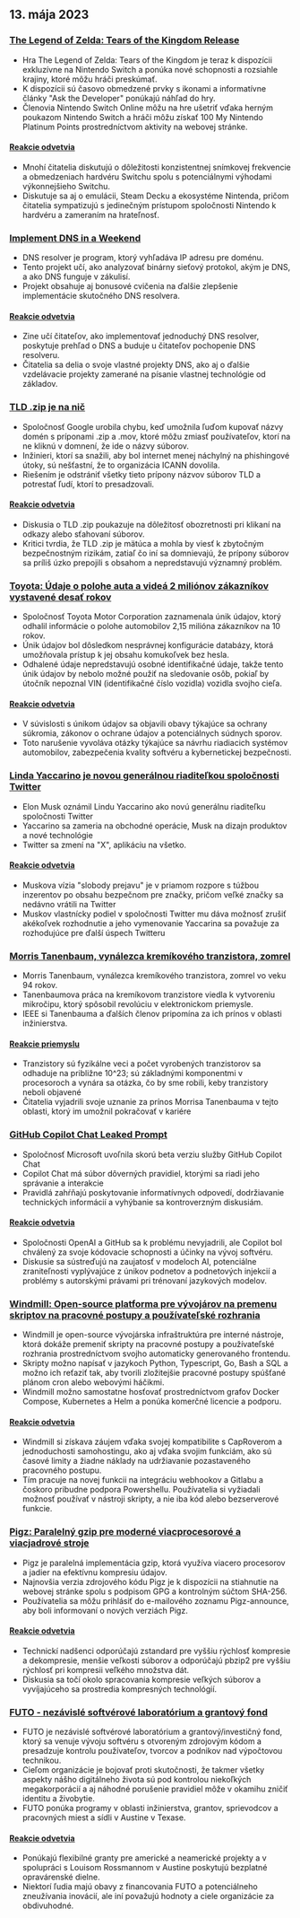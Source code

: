 

<CallToAction />

<Steps>

## 13. mája 2023

### [The Legend of Zelda: Tears of the Kingdom Release](https://www.zelda.com/tears-of-the-kingdom/)

- Hra The Legend of Zelda: Tears of the Kingdom je teraz k dispozícii exkluzívne na Nintendo Switch a ponúka nové schopnosti a rozsiahle krajiny, ktoré môžu hráči preskúmať.
- K dispozícii sú časovo obmedzené prvky s ikonami a informatívne články "Ask the Developer" ponúkajú náhľad do hry.
- Členovia Nintendo Switch Online môžu na hre ušetriť vďaka herným poukazom Nintendo Switch a hráči môžu získať 100 My Nintendo Platinum Points prostredníctvom aktivity na webovej stránke.

#### [Reakcie odvetvia](http://news.ycombinator.com/item?id=35912318)

- Mnohí čitatelia diskutujú o dôležitosti konzistentnej snímkovej frekvencie a obmedzeniach hardvéru Switchu spolu s potenciálnymi výhodami výkonnejšieho Switchu.
- Diskutuje sa aj o emulácii, Steam Decku a ekosystéme Nintenda, pričom čitatelia sympatizujú s jedinečným prístupom spoločnosti Nintendo k hardvéru a zameraním na hrateľnosť.

### [Implement DNS in a Weekend](https://implement-dns.wizardzines.com/)

- DNS resolver je program, ktorý vyhľadáva IP adresu pre doménu.
- Tento projekt učí, ako analyzovať binárny sieťový protokol, akým je DNS, a ako DNS funguje v zákulisí.
- Projekt obsahuje aj bonusové cvičenia na ďalšie zlepšenie implementácie skutočného DNS resolvera.

#### [Reakcie odvetvia](http://news.ycombinator.com/item?id=35916064)

- Zine učí čitateľov, ako implementovať jednoduchý DNS resolver, poskytuje prehľad o DNS a buduje u čitateľov pochopenie DNS resolveru.
- Čitatelia sa delia o svoje vlastné projekty DNS, ako aj o ďalšie vzdelávacie projekty zamerané na písanie vlastnej technológie od základov.

### [TLD .zip je na nič](https://financialstatement.zip/)

- Spoločnosť Google urobila chybu, keď umožnila ľuďom kupovať názvy domén s príponami .zip a .mov, ktoré môžu zmiasť používateľov, ktorí na ne kliknú v domnení, že ide o názvy súborov.
- Inžinieri, ktorí sa snažili, aby bol internet menej náchylný na phishingové útoky, sú nešťastní, že to organizácia ICANN dovolila.
- Riešením je odstrániť všetky tieto prípony názvov súborov TLD a potrestať ľudí, ktorí to presadzovali.

#### [Reakcie odvetvia](http://news.ycombinator.com/item?id=35920336)

- Diskusia o TLD .zip poukazuje na dôležitosť obozretnosti pri klikaní na odkazy alebo sťahovaní súborov.
- Kritici tvrdia, že TLD .zip je mätúca a mohla by viesť k zbytočným bezpečnostným rizikám, zatiaľ čo iní sa domnievajú, že prípony súborov sa príliš úzko prepojili s obsahom a nepredstavujú významný problém.

### [Toyota: Údaje o polohe auta a videá 2 miliónov zákazníkov vystavené desať rokov](https://www.bleepingcomputer.com/news/security/toyota-car-location-data-of-2-million-customers-exposed-for-ten-years/)

- Spoločnosť Toyota Motor Corporation zaznamenala únik údajov, ktorý odhalil informácie o polohe automobilov 2,15 milióna zákazníkov na 10 rokov.
- Únik údajov bol dôsledkom nesprávnej konfigurácie databázy, ktorá umožňovala prístup k jej obsahu komukoľvek bez hesla.
- Odhalené údaje nepredstavujú osobné identifikačné údaje, takže tento únik údajov by nebolo možné použiť na sledovanie osôb, pokiaľ by útočník nepoznal VIN (identifikačné číslo vozidla) vozidla svojho cieľa.

#### [Reakcie odvetvia](http://news.ycombinator.com/item?id=35919133)

- V súvislosti s únikom údajov sa objavili obavy týkajúce sa ochrany súkromia, zákonov o ochrane údajov a potenciálnych súdnych sporov.
- Toto narušenie vyvoláva otázky týkajúce sa návrhu riadiacich systémov automobilov, zabezpečenia kvality softvéru a kybernetickej bezpečnosti.

### [Linda Yaccarino je novou generálnou riaditeľkou spoločnosti Twitter](https://twitter.com/elonmusk/status/1657050349608501249)

- Elon Musk oznámil Lindu Yaccarino ako novú generálnu riaditeľku spoločnosti Twitter
- Yaccarino sa zameria na obchodné operácie, Musk na dizajn produktov a nové technológie
- Twitter sa zmení na "X", aplikáciu na všetko.

#### [Reakcie odvetvia](http://news.ycombinator.com/item?id=35917912)

- Muskova vízia "slobody prejavu" je v priamom rozpore s túžbou inzerentov po obsahu bezpečnom pre značky, pričom veľké značky sa nedávno vrátili na Twitter
- Muskov vlastnícky podiel v spoločnosti Twitter mu dáva možnosť zrušiť akékoľvek rozhodnutie a jeho vymenovanie Yaccarina sa považuje za rozhodujúce pre ďalší úspech Twitteru

### [Morris Tanenbaum, vynálezca kremíkového tranzistora, zomrel](https://spectrum.ieee.org/in-memoriam-may-2023)

- Morris Tanenbaum, vynálezca kremíkového tranzistora, zomrel vo veku 94 rokov.
- Tanenbaumova práca na kremíkovom tranzistore viedla k vytvoreniu mikročipu, ktorý spôsobil revolúciu v elektronickom priemysle.
- IEEE si Tanenbauma a ďalších členov pripomína za ich prínos v oblasti inžinierstva.

#### [Reakcie priemyslu](http://news.ycombinator.com/item?id=35920261)

- Tranzistory sú fyzikálne veci a počet vyrobených tranzistorov sa odhaduje na približne 10^23; sú základnými komponentmi v procesoroch a vynára sa otázka, čo by sme robili, keby tranzistory neboli objavené
- Čitatelia vyjadrili svoje uznanie za prínos Morrisa Tanenbauma v tejto oblasti, ktorý im umožnil pokračovať v kariére

### [GitHub Copilot Chat Leaked Prompt](https://twitter.com/marvinvonhagen/status/1657060506371346432)

- Spoločnosť Microsoft uvoľnila skorú beta verziu služby GitHub Copilot Chat
- Copilot Chat má súbor dôverných pravidiel, ktorými sa riadi jeho správanie a interakcie
- Pravidlá zahŕňajú poskytovanie informatívnych odpovedí, dodržiavanie technických informácií a vyhýbanie sa kontroverzným diskusiám.

#### [Reakcie odvetvia](http://news.ycombinator.com/item?id=35921375)

- Spoločnosti OpenAI a GitHub sa k problému nevyjadrili, ale Copilot bol chválený za svoje kódovacie schopnosti a účinky na vývoj softvéru.
- Diskusie sa sústreďujú na zaujatosť v modeloch AI, potenciálne zraniteľnosti vyplývajúce z únikov podnetov a podnetových injekcií a problémy s autorskými právami pri trénovaní jazykových modelov.

### [Windmill: Open-source platforma pre vývojárov na premenu skriptov na pracovné postupy a používateľské rozhrania](https://github.com/windmill-labs/windmill)

- Windmill je open-source vývojárska infraštruktúra pre interné nástroje, ktorá dokáže premeniť skripty na pracovné postupy a používateľské rozhrania prostredníctvom svojho automaticky generovaného frontendu.
- Skripty možno napísať v jazykoch Python, Typescript, Go, Bash a SQL a možno ich reťaziť tak, aby tvorili zložitejšie pracovné postupy spúšťané plánom cron alebo webovými háčikmi.
- Windmill možno samostatne hosťovať prostredníctvom grafov Docker Compose, Kubernetes a Helm a ponúka komerčné licencie a podporu.

#### [Reakcie odvetvia](http://news.ycombinator.com/item?id=35920082)

- Windmill si získava záujem vďaka svojej kompatibilite s CapRoverom a jednoduchosti samohostingu, ako aj vďaka svojim funkciám, ako sú časové limity a žiadne náklady na udržiavanie pozastaveného pracovného postupu.
- Tím pracuje na novej funkcii na integráciu webhookov a Gitlabu a čoskoro pribudne podpora Powershellu. Používatelia si vyžiadali možnosť používať v nástroji skripty, a nie iba kód alebo bezserverové funkcie.

### [Pigz: Paralelný gzip pre moderné viacprocesorové a viacjadrové stroje](https://zlib.net/pigz/)

- Pigz je paralelná implementácia gzip, ktorá využíva viacero procesorov a jadier na efektívnu kompresiu údajov.
- Najnovšia verzia zdrojového kódu Pigz je k dispozícii na stiahnutie na webovej stránke spolu s podpisom GPG a kontrolným súčtom SHA-256.
- Používatelia sa môžu prihlásiť do e-mailového zoznamu Pigz-announce, aby boli informovaní o nových verziách Pigz.

#### [Reakcie odvetvia](http://news.ycombinator.com/item?id=35914447)

- Technickí nadšenci odporúčajú zstandard pre vyššiu rýchlosť kompresie a dekompresie, menšie veľkosti súborov a odporúčajú pbzip2 pre vyššiu rýchlosť pri kompresii veľkého množstva dát.
- Diskusia sa točí okolo spracovania kompresie veľkých súborov a vyvíjajúceho sa prostredia kompresných technológií.

### [FUTO - nezávislé softvérové laboratórium a grantový fond](https://futo.org/)

- FUTO je nezávislé softvérové laboratórium a grantový/investičný fond, ktorý sa venuje vývoju softvéru s otvoreným zdrojovým kódom a presadzuje kontrolu používateľov, tvorcov a podnikov nad výpočtovou technikou.
- Cieľom organizácie je bojovať proti skutočnosti, že takmer všetky aspekty nášho digitálneho života sú pod kontrolou niekoľkých megakorporácií a aj náhodné porušenie pravidiel môže v okamihu zničiť identitu a živobytie.
- FUTO ponúka programy v oblasti inžinierstva, grantov, sprievodcov a pracovných miest a sídli v Austine v Texase.

#### [Reakcie odvetvia](http://news.ycombinator.com/item?id=35911406)

- Ponúkajú flexibilné granty pre americké a neamerické projekty a v spolupráci s Louisom Rossmannom v Austine poskytujú bezplatné opravárenské dielne.
- Niektorí ľudia majú obavy z financovania FUTO a potenciálneho zneužívania inovácií, ale iní považujú hodnoty a ciele organizácie za obdivuhodné.

</Steps>
